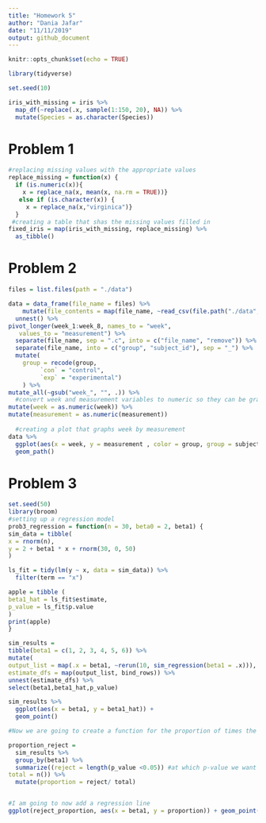 ```yaml
---
title: "Homework 5"
author: "Dania Jafar"
date: "11/11/2019"
output: github_document
---
```


```r
knitr::opts_chunk$set(echo = TRUE)

library(tidyverse)
```


```r
set.seed(10)

iris_with_missing = iris %>% 
  map_df(~replace(.x, sample(1:150, 20), NA)) %>%
  mutate(Species = as.character(Species))
```
# Problem 1
```r

#replacing missing values with the appropriate values 
replace_missing = function(x) {
  if (is.numeric(x)){ 
    x = replace_na(x, mean(x, na.rm = TRUE))}
   else if (is.character(x)) {
     x = replace_na(x,"virginica")}
  }
 #creating a table that shas the missing values filled in
fixed_iris = map(iris_with_missing, replace_missing) %>% 
  as_tibble() 
```

# Problem 2
```r

files = list.files(path = "./data") 

data = data_frame(file_name = files) %>% 
    mutate(file_contents = map(file_name, ~read_csv(file.path("./data", .)))) %>%
  unnest() %>% 
pivot_longer(week_1:week_8, names_to = "week",
   values_to = "measurement") %>% 
  separate(file_name, sep = ".c", into = c("file_name", "remove")) %>% select(-remove) %>% 
  separate(file_name, into = c("group", "subject_id"), sep = "_") %>% 
  mutate(
    group = recode(group,
         `con` = "control",
         `exp` = "experimental")
    ) %>% 
mutate_all(~gsub("week_", "", .)) %>% 
  #convert week and measurement variables to numeric so they can be graphed correctly
mutate(week = as.numeric(week)) %>% 
mutate(measurement = as.numeric(measurement))
  
  #creating a plot that graphs week by measurement
data %>%
  ggplot(aes(x = week, y = measurement , color = group, group = subject_id)) + 
  geom_path() 
```
# Problem 3
```r
set.seed(50)
library(broom)
#setting up a regression model
prob3_regression = function(n = 30, beta0 = 2, beta1) {
sim_data = tibble(
x = rnorm(n),
y = 2 + beta1 * x + rnorm(30, 0, 50)
)

ls_fit = tidy(lm(y ~ x, data = sim_data)) %>% 
  filter(term == "x")

apple = tibble (
beta1_hat = ls_fit$estimate,
p_value = ls_fit$p.value
)
print(apple)
}
```


```r
sim_results = 
tibble(beta1 = c(1, 2, 3, 4, 5, 6)) %>% 
mutate(
output_list = map(.x = beta1, ~rerun(10, sim_regression(beta1 = .x))),
estimate_dfs = map(output_list, bind_rows)) %>% 
unnest(estimate_dfs) %>% 
select(beta1,beta1_hat,p_value)

sim_results %>% 
  ggplot(aes(x = beta1, y = beta1_hat)) + 
  geom_point()

#Now we are going to create a function for the proportion of times the null was rejected. 

proportion_reject = 
  sim_results %>% 
  group_by(beta1) %>%
  summarize((reject = length(p_value <0.05)) #at which p-value we want the function to reject
total = n()) %>% 
  mutate(proportion = reject/ total)


#I am going to now add a regression line 
ggplot(reject_proportion, aes(x = beta1, y = proportion)) + geom_point() + geom_smooth() + labs (y = "The Proportion the Null was Rejected", x = Number, title = "Power vs. Effect Size")


```




